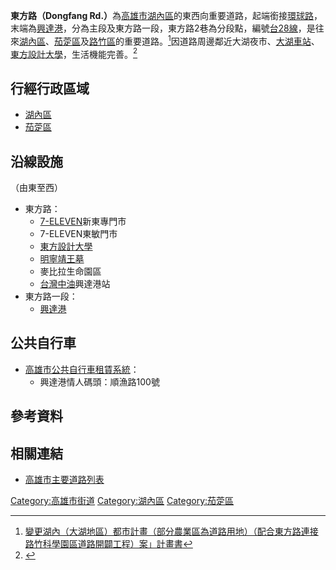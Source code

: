 {{Infobox TwRoad2
|bgcolorh=DARKGREEN
|colorh=white
|code=
|name= 東方路
|enname= Dongfang Rd.
|level= [[File:TW_PHW28.svg|23px]][[台28線|台28線]]
|length=
|sec=
|lastext=
|line=
|start= [[中山路_(湖內區、路竹區)|中山路一段]]
|end= [[興達港|興達港]]
|junc= 東方路2巷
|img=
|cap=
|size=
|left= 
|right= [[環球路|環球路]]
|leftlink= 
|leftdirection= W
|rightlink= 環球路
|rightdirection= E
|SN=
|SNtype=
|SNNum=
|SN2=
|SN2type=
|SN2Num=
|SN3=
|SN3type=
|SN3Num=
}}
'''東方路（Dongfang Rd.）'''為[[高雄市|高雄市]][[湖內區|湖內區]]的東西向重要道路，起端銜接[[環球路|環球路]]，末端為[[興達港|興達港]]，分為主段及東方路一段，東方路2巷為分段點，編號[[台28線|台28線]]，是往來[[湖內區|湖內區]]、[[茄萣區|茄萣區]]及[[路竹區|路竹區]]的重要道路。<ref>[https://urban-web.kcg.gov.tw/KDA/web_upload/KDA05/KDA0501/20190328144920-7.pdf 變更湖內（大湖地區）都市計畫（部分農業區為道路用地）（配合東方路連接路竹科學園區道路開闢工程）案」計畫書]</ref>因道路周邊鄰近大湖夜市、[[大湖車站_(台鐵)|大湖車站]]、[[東方設計大學|東方設計大學]]，生活機能完善。<ref>{{Cite web |url=https://tw.appledaily.com/home/20081101/JTAB4A52U2MLFSHLFCAVAQ7G74/ |title=高雄大湖夜市生活圈 房價看漲 5年別墅450萬起 投資客愛 |access-date=2020-07-23 |archive-date=2020-07-23 |archive-url=https://web.archive.org/web/20200723113547/https://tw.appledaily.com/home/20081101/JTAB4A52U2MLFSHLFCAVAQ7G74/ |dead-url=no }}</ref>
== 行經行政區域 ==
* [[湖內區|湖內區]]
* [[茄萣區|茄萣區]]
== 沿線設施 ==
（由東至西）
* 東方路：
** [[7-ELEVEN|7-ELEVEN]]新東專門市
** 7-ELEVEN東敏門市
** [[東方設計大學|東方設計大學]]
** [[明寧靖王墓|明寧靖王墓]]
** 麥比拉生命園區
** [[台灣中油|台灣中油]]興達港站
* 東方路一段：
** [[興達港|興達港]]
== 公共自行車 ==
* [[高雄市公共自行車租賃系統|高雄市公共自行車租賃系統]]：
** 興達港情人碼頭：順漁路100號

== 參考資料 ==
{{Reflist}}
== 相關連結 ==
* [[高雄市主要道路列表|高雄市主要道路列表]]

{{高雄市重要道路}}

[[Category:高雄市街道|Category:高雄市街道]]
[[Category:湖內區|Category:湖內區]]
[[Category:茄萣區|Category:茄萣區]]